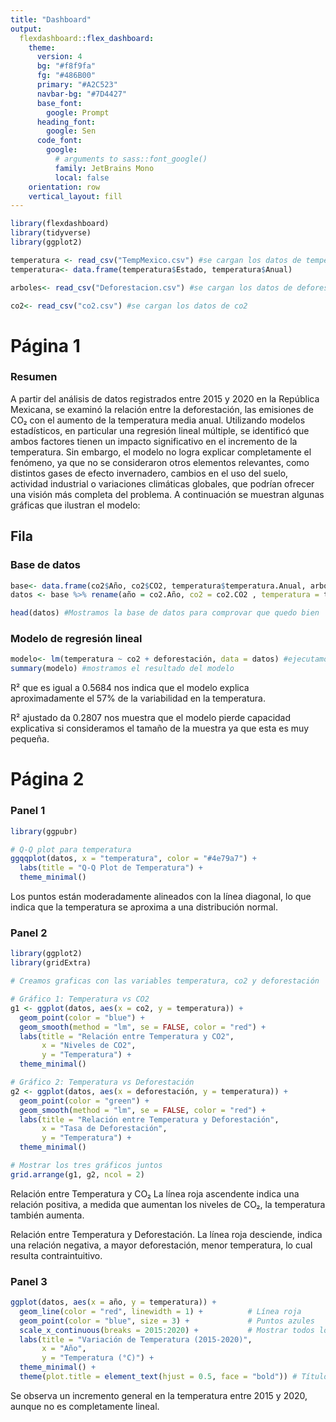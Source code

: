 ---
title: "Dashboard"
output: 
  flexdashboard::flex_dashboard:
    theme:
      version: 4
      bg: "#f8f9fa"
      fg: "#486B00"
      primary: "#A2C523"
      navbar-bg: "#7D4427"
      base_font: 
        google: Prompt
      heading_font:
        google: Sen
      code_font:
        google: 
          # arguments to sass::font_google() 
          family: JetBrains Mono
          local: false
    orientation: row
    vertical_layout: fill
---

```{r setup, include=FALSE}
library(flexdashboard)
library(tidyverse)
library(ggplot2)
```

```{r}
temperatura <- read_csv("TempMexico.csv") #se cargan los datos de temperatura
temperatura<- data.frame(temperatura$Estado, temperatura$Anual)
```
```{r}
arboles<- read_csv("Deforestacion.csv") #se cargan los datos de deforestación
```

```{r}
co2<- read_csv("co2.csv") #se cargan los datos de co2
```

Página 1
============================================================

### Resumen

A partir del análisis de datos registrados entre 2015 y 2020 en la República Mexicana, se examinó la relación entre la deforestación, las emisiones de CO₂ con el aumento de la temperatura media anual. Utilizando modelos estadísticos, en particular una regresión lineal múltiple, se identificó que ambos factores tienen un impacto significativo en el incremento de la temperatura. Sin embargo, el modelo no logra explicar completamente el fenómeno, ya que no se consideraron otros elementos relevantes, como distintos gases de efecto invernadero, cambios en el uso del suelo, actividad industrial o variaciones climáticas globales, que podrían ofrecer una visión más completa del problema. A continuación se muestran algunas gráficas que ilustran el modelo:

Fila
----------------

### Base de datos

```{r}
base<- data.frame(co2$Año, co2$CO2, temperatura$temperatura.Anual, arboles$Deforestación) # juntamos las bases de datos para tenerlo en una sola base de datos
datos <- base %>% rename(año = co2.Año, co2 = co2.CO2 , temperatura = temperatura.temperatura.Anual, deforestación = arboles.Deforestación) #acomodamos los nombres 

head(datos) #Mostramos la base de datos para comprovar que quedo bien 
```


### Modelo de regresión lineal

```{r}
modelo<- lm(temperatura ~ co2 + deforestación, data = datos) #ejecutamos el modelo 
summary(modelo) #mostramos el resultado del modelo
```

R² que es igual a 0.5684 nos indica que el modelo explica aproximadamente el 57% de la variabilidad en la temperatura.

R² ajustado da 0.2807 nos muestra que el modelo pierde capacidad explicativa si consideramos el tamaño de la muestra ya que esta es muy pequeña.


Página 2
===================================================

### Panel 1

```{r}
library(ggpubr)

# Q-Q plot para temperatura
ggqqplot(datos, x = "temperatura", color = "#4e79a7") +
  labs(title = "Q-Q Plot de Temperatura") +
  theme_minimal()
```



Los puntos están moderadamente alineados con la línea diagonal, lo que indica que la temperatura se aproxima a una distribución normal.


### Panel 2

```{r}
library(ggplot2)
library(gridExtra)

# Creamos graficas con las variables temperatura, co2 y deforestación

# Gráfico 1: Temperatura vs CO2
g1 <- ggplot(datos, aes(x = co2, y = temperatura)) +
  geom_point(color = "blue") +
  geom_smooth(method = "lm", se = FALSE, color = "red") +
  labs(title = "Relación entre Temperatura y CO2",
       x = "Niveles de CO2",
       y = "Temperatura") +
  theme_minimal()

# Gráfico 2: Temperatura vs Deforestación
g2 <- ggplot(datos, aes(x = deforestación, y = temperatura)) +
  geom_point(color = "green") +
  geom_smooth(method = "lm", se = FALSE, color = "red") +
  labs(title = "Relación entre Temperatura y Deforestación",
       x = "Tasa de Deforestación",
       y = "Temperatura") +
  theme_minimal()

# Mostrar los tres gráficos juntos
grid.arrange(g1, g2, ncol = 2)
```



Relación entre Temperatura y CO₂
La línea roja ascendente indica una relación positiva, a medida que aumentan los niveles de CO₂, la temperatura también aumenta.

Relación entre Temperatura y Deforestación.
La línea roja desciende, indica una relación negativa, a mayor deforestación, menor temperatura, lo cual resulta contraintuitivo.


### Panel 3

```{r}
ggplot(datos, aes(x = año, y = temperatura)) +
  geom_line(color = "red", linewidth = 1) +          # Línea roja
  geom_point(color = "blue", size = 3) +             # Puntos azules
  scale_x_continuous(breaks = 2015:2020) +           # Mostrar todos los años
  labs(title = "Variación de Temperatura (2015-2020)",
       x = "Año",
       y = "Temperatura (°C)") +
  theme_minimal() +
  theme(plot.title = element_text(hjust = 0.5, face = "bold")) # Título centrado y en negrita
```



Se observa un incremento general en la temperatura entre 2015 y 2020, aunque no es completamente lineal.
